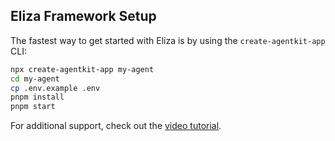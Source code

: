 ## Eliza Framework Setup

The fastest way to get started with Eliza is by using the `create-agentkit-app` CLI:



```bash Terminal
npx create-agentkit-app my-agent
cd my-agent
cp .env.example .env
pnpm install
pnpm start
```


For additional support, check out the [video tutorial](https://www.youtube.com/live/DlRR1focAiw).

